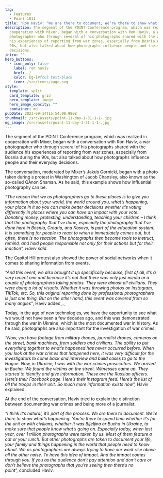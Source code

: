 ```yaml
---
tag:
  - Features
  - Point 1011
title: "Ron Haviv: “We are there to document, We’re there to show what’s happening”"
description: The segment of the POINT Conference program, which was realized in
  cooperation with Mixer, began with a conversation with Ron Haviv, a war
  photographer who through several of his photographs shared with the audience
  his experiences of reporting from war zones, especially from Bosnia during the
  90s, but also talked about how photographs influence people and their everyday
  decisions.
intro: ""
hero_buttons:
  - icon_only: false
    label: ron haviv
    href: ./
    color: bg-[#fc0] text-black
    icon: /src/icons/page.svg
style:
  template: split
  card_template: grid
  hero_template: image
  hero_image_opacity: ""
  container: md
pubDate: 2023-09-14T16:54:09.980Z
thumbnail: /src/assets/point-11-day-1-31-1-1-.jpg
og_image: /src/assets/point-11-day-1-31-1-1-.jpg
---
```

The segment of the POINT Conference program, which was realized in cooperation with Mixer, began with a conversation with Ron Haviv, a war photographer who through several of his photographs shared with the audience his experiences of reporting from war zones, especially from Bosnia during the 90s, but also talked about how photographs influence people and their everyday decisions.

The conversation, moderated by Mixer’s Jakub Gornicki, began with a photo taken during a protest in Washington of Jacob Chansley, also known as the so-called QAnon Shaman. As he said, this example shows how influential photography can be.

_“The reason that we as photographers go to these places is to give you information about your world, the world around you, what’s happening, your place in it so you can make better decisions whether it’s voting differently in places where you can have an impact with your vote. Donating money, protesting, understanding, teaching your children – I think that the photography that I’ve done, especially the photography that I’ve done here in Bosnia, Croatia, and Kosovo, is part of the education system. It is something for people to react to when it immediately comes out, but often, there is no reaction. The photographs then become tools to instruct, remind, and hold people responsible not only for their actions but for their inaction”, Haviv said._

The Capitol Hill protest also showed the power of social networks when it comes to sharing information from events.

_“And this event, we also brought it up specifically because, first of all, it’s a very recent one and because it’s not that there was only just media or a couple of photographers taking photos. They were almost all civilians. They were doing a lot of visuals. Whether it was throwing photos on Instagram, TikTok, etc. So, this original reporting done by professional photographers is just one thing. But on the other hand, this event was covered from so many angles”_, Haviv added_._

Today, in the age of new technologies, we have the opportunity to see what we would not have seen a few decades ago, and this was demonstrated through the war in Ukraine, which is the most documented war in history. As he said, photographs are also important for the investigation of war crimes.

_“Now, you have footage from military drones, journalist drones, cameras on the street, bank machines, from soldiers and civilians. The ability to put everything together to what’s happened has never occurred before. When you look at the war crimes that happened here, it was very difficult for the investigators to come back and interview and build cases to go to the Hague. Now, in Ukraine, I was with the war crimes prosecutors. We arrived in Bucha. We found the victims on the street. Witnesses came up. They started to identify and give information. These are the Russian officers. Here’s their Facebook page. Here’s their Instagram feed. Here’s the list of all the troops in their unit. So much more information exists now”,_ Haviv explained.

At the end of the conversation, Haviv tried to explain the distinction between documenting war crimes and being more of a journalist.

_“I think it’s natural, it’s part of the process. We are there to document. We’re there to show what’s happening. You’re there to spend time whether it’s for the unit or with civilians, whether it was Bijeljina or Bucha in Ukraine, to make sure that people know what’s going on. Especially today, when last year, over 1 trillion photographs were taken by us. Most of them feature a cat or your lunch. But other photographs are taken to document your life, your family and things happening in the world that people need to know about. We as photographers are always trying to have our work rise above all the other noise. To have this idea of impact. And the impact comes through you. If you as the audience don’t pay attention and don’t care or don’t believe the photographs that you’re seeing then there’s no point”,_ concluded Haviv.
